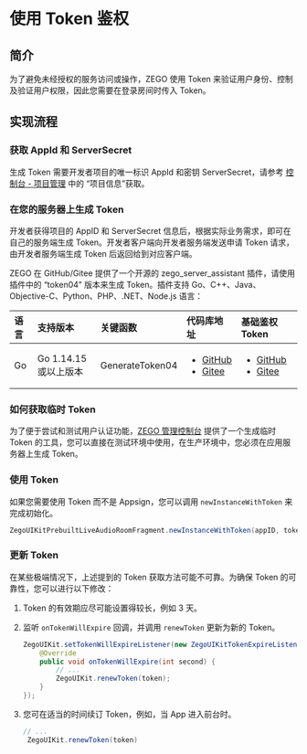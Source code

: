 
# 使用 Token 鉴权


## 简介

为了避免未经授权的服务访问或操作，ZEGO 使用 Token 来验证用户身份、控制及验证用户权限，因此您需要在登录房间时传入 Token。

## 实现流程

<TokenImplementationProcessAudioroom/>

### 获取 AppId 和 ServerSecret

生成 Token 需要开发者项目的唯一标识 AppId 和密钥 ServerSecret，请参考 [控制台 - 项目管理](https://doc-zh.zego.im/article/12107) 中的 “项目信息”获取。

### 在您的服务器上生成 Token


<GenerateTemporaryToken />

开发者获得项目的 AppID 和 ServerSecret 信息后，根据实际业务需求，即可在自己的服务端生成 Token。开发者客户端向开发者服务端发送申请 Token 请求，由开发者服务端生成 Token 后返回给到对应客户端。

ZEGO 在 GitHub/Gitee 提供了一个开源的 zego_server_assistant 插件，请使用插件中的 “token04” 版本来生成 Token。插件支持 Go、C++、Java、Objective-C、Python、PHP、.NET、Node.js 语言：

| 语言 | 支持版本              | 关键函数        | 代码库地址                                                                                                                                                                                                                                                                                 | 基础鉴权 Token                                                                                                                                                                                                                                                                                                                 |
| :--- | :-------------------- | :-------------- | :----------------------------------------------------------------------------------------------------------------------------------------------------------------------------------------------------------------------------------------------------------------------------------------- | :----------------------------------------------------------------------------------------------------------------------------------------------------------------------------------------------------------------------------------------------------------------------------------------------------------------------------- |
| Go   | Go 1.14.15 或以上版本 | GenerateToken04 | <ul><li><a target="_blank" href="https://github.com/zegoim/zego_server_assistant/tree/release/github/token/go/src/token04">GitHub</a></li><li><a target="_blank" href="https://gitee.com/zegodev_admin/zego_server_assistant/tree/release/github/token/go/src/token04">Gitee</a></li></ul> | <ul><li><a target="_blank" href="https://github.com/zegoim/zego_server_assistant/blob/release/github/token/go/sample/token04/sample-base.go">GitHub</a></li><li><a target="_blank" href="https://gitee.com/zegodev_admin/zego_server_assistant/blob/release/github/token/go/sample/token04/sample-base.go">Gitee</a></li></ul> |


### 如何获取临时 Token

为了便于尝试和测试用户认证功能，[ZEGO 管理控制台](https://console.zego.com) 提供了一个生成临时 Token 的工具，您可以直接在测试环境中使用，在生产环境中，您必须在应用服务器上生成 Token。

### 使用 Token

如果您需要使用 Token 而不是 Appsign，您可以调用 `newInstanceWithToken` 来完成初始化。

```java
ZegoUIKitPrebuiltLiveAudioRoomFragment.newInstanceWithToken(appID, token, userID, userName, roomID, config)
```

### 更新 Token

在某些极端情况下，上述提到的 Token 获取方法可能不可靠。为确保 Token 的可靠性，您可以进行以下修改：

1. Token 的有效期应尽可能设置得较长，例如 3 天。
2. 监听 `onTokenWillExpire` 回调，并调用 `renewToken` 更新为新的 Token。
    ```java
    ZegoUIKit.setTokenWillExpireListener(new ZegoUIKitTokenExpireListener() {
        @Override
        public void onTokenWillExpire(int second) {
            // ...
            ZegoUIKit.renewToken(token);
        }
    });
    ```

3. 您可在适当的时间续订 Token，例如，当 App 进入前台时。
   ```java
   // ...
    ZegoUIKit.renewToken(token)
   ```
